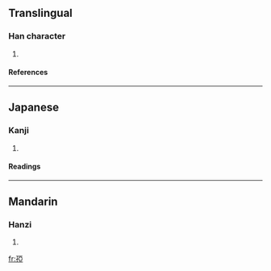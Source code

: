 ==Translingual==
===Han character===
{{Han char|rn=39|rad=子|as=08|sn=11|four=1141<sub>7</sub>|canj=弓木一中一 (NDMLM)}}
# {{defn|Han|sort=子08}}
====References====
{{Han ref|kx=0280.110|dkj=06996|dj=0549.040|hdz=21016.110|uh=5B72|ud=23410|bh=D4EF|bd=54511}}
----
==Japanese==
===Kanji===
{{ja-kanji|grade=|rs=子08}}
# {{defn|Japanese}} 
====Readings====
{{ja-readings|on=[[あ]] (a)|kun=[[あかご]] (akago)}}
----
==Mandarin==
===Hanzi===
{{cmn-hanzi|pin=[[yā]] (ya1), [[zì]] (zi4)|wg=ya<sup>1</sup>, tzu<sup>4</sup>}}
# {{defn|Mandarin}}

[[fr:孲]]